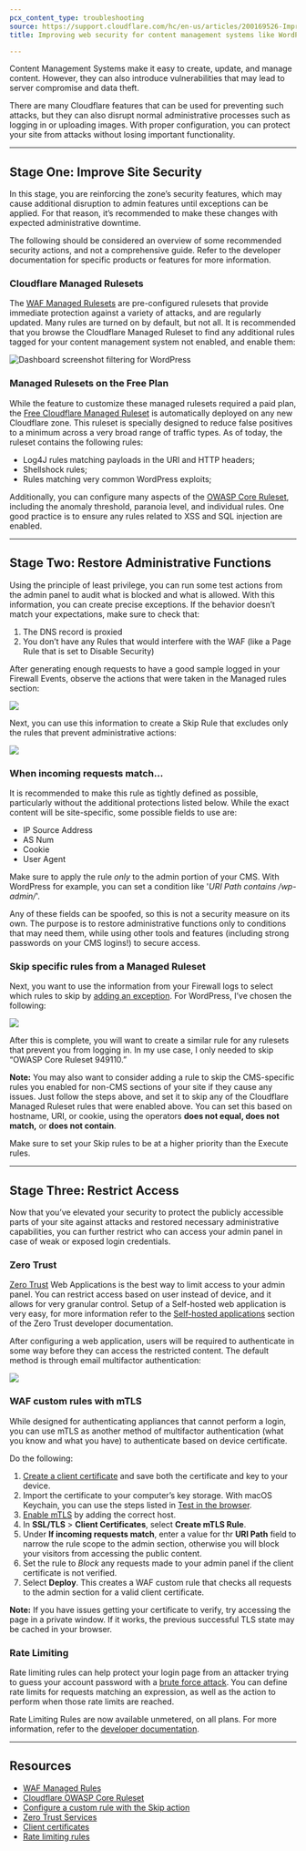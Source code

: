 ```yaml
---
pcx_content_type: troubleshooting
source: https://support.cloudflare.com/hc/en-us/articles/200169526-Improving-web-security-for-content-management-systems-like-WordPress
title: Improving web security for content management systems like WordPress

---
```


Content Management Systems make it easy to create, update, and manage content. However, they can also introduce vulnerabilities that may lead to server compromise and data theft.

There are many Cloudflare features that can be used for preventing such attacks, but they can also disrupt normal administrative processes such as logging in or uploading images. With proper configuration, you can protect your site from attacks without losing important functionality.

***

## Stage One: Improve Site Security

In this stage, you are reinforcing the zone’s security features, which may cause additional disruption to admin features until exceptions can be applied. For that reason, it’s recommended to make these changes with expected administrative downtime. 

The following should be considered an overview of some recommended security actions, and not a comprehensive guide. Refer to the developer documentation for specific products or features for more information.

### Cloudflare Managed Rulesets

The [WAF Managed Rulesets](/waf/managed-rules/) are pre-configured rulesets that provide immediate protection against a variety of attacks, and are regularly updated. Many rules are turned on by default, but not all. It is recommended that you browse the Cloudflare Managed Ruleset to find any additional rules tagged for your content management system not enabled, and enable them:

![Dashboard screenshot filtering for WordPress](~/assets/images/support/Wordpress-configure-deployment.png)

### Managed Rulesets on the Free Plan

While the feature to customize these managed rulesets required a paid plan, the [Free Cloudflare Managed Ruleset](https://blog.cloudflare.com/waf-for-everyone/#the-free-cloudflare-managed-ruleset) is automatically deployed on any new Cloudflare zone. This ruleset is specially designed to reduce false positives to a minimum across a very broad range of traffic types. As of today, the ruleset contains the following rules:

* Log4J rules matching payloads in the URI and HTTP headers;
* Shellshock rules;
* Rules matching very common WordPress exploits;

Additionally, you can configure many aspects of the [OWASP Core Ruleset](/waf/managed-rules/reference/owasp-core-ruleset/), including the anomaly threshold, paranoia level, and individual rules. One good practice is to ensure any rules related to XSS and SQL injection are enabled.

***

## Stage Two: Restore Administrative Functions

Using the principle of least privilege, you can run some test actions from the admin panel to audit what is blocked and what is allowed. With this information, you can create precise exceptions. If the behavior doesn’t match your expectations, make sure to check that:

1. The DNS record is proxied
2. You don’t have any Rules that would interfere with the WAF (like a Page Rule that is set to Disable Security)

After generating enough requests to have a good sample logged in your Firewall Events, observe the actions that were taken in the Managed rules section:

![](~/assets/images/support/Screenshot_2022-12-23_at_16.40.29.png)

Next, you can use this information to create a Skip Rule that excludes only the rules that prevent administrative actions:

![](~/assets/images/support/Screenshot_2022-12-22_at_13.49.18.png)

### When incoming requests match…

It is recommended to make this rule as tightly defined as possible, particularly without the additional protections listed below. While the exact content will be site-specific, some possible fields to use are:

* IP Source Address
* AS Num
* Cookie
* User Agent

Make sure to apply the rule *only* to the admin portion of your CMS. With WordPress for example, you can set a condition like '*URI Path contains /wp-admin/*'.

Any of these fields can be spoofed, so this is not a security measure on its own. The purpose is to restore administrative functions only to conditions that may need them, while using other tools and features (including strong passwords on your CMS logins!) to secure access.

### Skip specific rules from a Managed Ruleset

Next, you want to use the information from your Firewall logs to select which rules to skip by [adding an exception](/waf/custom-rules/skip/). For WordPress, I’ve chosen the following:

![](~/assets/images/support/Screenshot_2022-12-23_at_17.08.37.png)

After this is complete, you will want to create a similar rule for any rulesets that prevent you from logging in. In my use case, I only needed to skip “OWASP Core Ruleset 949110.”

**Note:** You may also want to consider adding a rule to skip the CMS-specific rules you enabled for non-CMS sections of your site if they cause any issues. Just follow the steps above, and set it to skip any of the Cloudflare Managed Ruleset rules that were enabled above. You can set this based on hostname, URI, or cookie, using the operators **does not equal, does not match,** or **does not contain**.

Make sure to set your Skip rules to be at a higher priority than the Execute rules.

***

## Stage Three: Restrict Access

Now that you’ve elevated your security to protect the publicly accessible parts of your site against attacks and restored necessary administrative capabilities, you can further restrict who can access your admin panel in case of weak or exposed login credentials.

### Zero Trust

[Zero Trust](https://www.cloudflare.com/plans/zero-trust-services/) Web Applications is the best way to limit access to your admin panel. You can restrict access based on user instead of device, and it allows for very granular control. Setup of a Self-hosted web application is very easy, for more information refer to the [Self-hosted applications](/cloudflare-one/applications/configure-apps/self-hosted-apps/) section of the Zero Trust developer documentation.

After configuring a web application, users will be required to authenticate in some way before they can access the restricted content. The default method is through email multifactor authentication:

![](~/assets/images/support/Screenshot_2022-12-22_at_14.39.21.png)

### WAF custom rules with mTLS

While designed for authenticating appliances that cannot perform a login, you can use mTLS as another method of multifactor authentication (what you know and what you have) to authenticate based on device certificate.

Do the following:

1. [Create a client certificate](/ssl/client-certificates/create-a-client-certificate/) and save both the certificate and key to your device.
2. Import the certificate to your computer’s key storage. With macOS Keychain, you can use the steps listed in [Test in the browser](/cloudflare-one/identity/devices/access-integrations/mutual-tls-authentication/#test-in-the-browser).
3. [Enable mTLS](/ssl/client-certificates/enable-mtls/) by adding the correct host.
4. In **SSL/TLS** > **Client Certificates**, select **Create mTLS Rule**.
5. Under **If incoming requests match**, enter a value for thr **URI Path** field to narrow the rule scope to the admin section, otherwise you will block your visitors from accessing the public content.
6. Set the rule to *Block* any requests made to your admin panel if the client certificate is not verified.
7. Select **Deploy**. This creates a WAF custom rule that checks all requests to the admin section for a valid client certificate.

**Note:** If you have issues getting your certificate to verify, try accessing the page in a private window. If it works, the previous successful TLS state may be cached in your browser.

### Rate Limiting

Rate limiting rules can help protect your login page from an attacker trying to guess your account password with a [brute force attack](https://www.cloudflare.com/learning/bots/brute-force-attack/). You can define rate limits for requests matching an expression, as well as the action to perform when those rate limits are reached. 

Rate Limiting Rules are now available unmetered, on all plans. For more information, refer to the [developer documentation](/waf/rate-limiting-rules/).

***

## Resources

* [WAF Managed Rules](/waf/managed-rules/)
* [Cloudflare OWASP Core Ruleset](/waf/managed-rules/reference/owasp-core-ruleset/)
* [Configure a custom rule with the Skip action](/waf/custom-rules/skip/)
* [Zero Trust Services](https://www.cloudflare.com/plans/zero-trust-services/)
* [Client certificates](/ssl/client-certificates/)
* [Rate limiting rules](/waf/rate-limiting-rules/)
